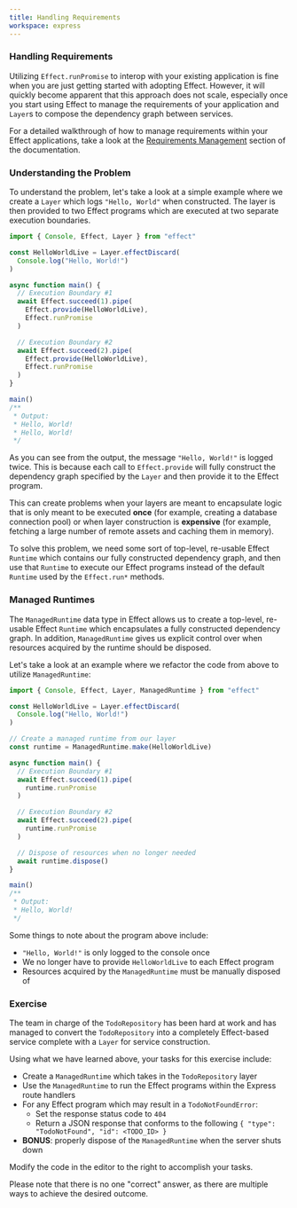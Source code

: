 ```yaml
---
title: Handling Requirements
workspace: express
---
```


### Handling Requirements

Utilizing `Effect.runPromise` to interop with your existing application is fine when you are just getting started with adopting Effect. However, it will quickly become apparent that this approach does not scale, especially once you start using Effect to manage the requirements of your application and `Layer`s to compose the dependency graph between services.

<Idea>
For a detailed walkthrough of how to manage requirements within your Effect applications, take a look at the <a href="/docs/guides/context-management" target="_blank">Requirements Management</a> section of the documentation.
</Idea>

### Understanding the Problem

To understand the problem, let's take a look at a simple example where we create a `Layer` which logs `"Hello, World"` when constructed. The layer is then provided to two Effect programs which are executed at two separate execution boundaries.

```ts twoslash
import { Console, Effect, Layer } from "effect"

const HelloWorldLive = Layer.effectDiscard(
  Console.log("Hello, World!")
)

async function main() {
  // Execution Boundary #1
  await Effect.succeed(1).pipe(
    Effect.provide(HelloWorldLive),
    Effect.runPromise
  )

  // Execution Boundary #2
  await Effect.succeed(2).pipe(
    Effect.provide(HelloWorldLive),
    Effect.runPromise
  )
}

main()
/**
 * Output:
 * Hello, World!
 * Hello, World!
 */
```

As you can see from the output, the message `"Hello, World!"` is logged twice. This is because each call to `Effect.provide` will fully construct the dependency graph specified by the `Layer` and then provide it to the Effect program.

This can create problems when your layers are meant to encapsulate logic that is only meant to be executed **once** (for example, creating a database connection pool) or when layer construction is **expensive** (for example, fetching a large number of remote assets and caching them in memory).

To solve this problem, we need some sort of top-level, re-usable Effect `Runtime` which contains our fully constructed dependency graph, and then use that `Runtime` to execute our Effect programs instead of the default `Runtime` used by the `Effect.run*` methods.

### Managed Runtimes

The `ManagedRuntime` data type in Effect allows us to create a top-level, re-usable Effect `Runtime` which encapsulates a fully constructed dependency graph. In addition, `ManagedRuntime` gives us explicit control over when resources acquired by the runtime should be disposed.

Let's take a look at an example where we refactor the code from above to utilize `ManagedRuntime`:

```ts twoslash
import { Console, Effect, Layer, ManagedRuntime } from "effect"

const HelloWorldLive = Layer.effectDiscard(
  Console.log("Hello, World!")
)

// Create a managed runtime from our layer
const runtime = ManagedRuntime.make(HelloWorldLive)

async function main() {
  // Execution Boundary #1
  await Effect.succeed(1).pipe(
    runtime.runPromise
  )

  // Execution Boundary #2
  await Effect.succeed(2).pipe(
    runtime.runPromise
  )

  // Dispose of resources when no longer needed
  await runtime.dispose()
}

main()
/**
 * Output:
 * Hello, World!
 */
```

Some things to note about the program above include:

  - `"Hello, World!"` is only logged to the console once
  - We no longer have to provide `HelloWorldLive` to each Effect program
  - Resources acquired by the `ManagedRuntime` must be manually disposed of

### Exercise

The team in charge of the `TodoRepository` has been hard at work and has managed to convert the `TodoRepository` into a completely Effect-based service complete with a `Layer` for service construction.

Using what we have learned above, your tasks for this exercise include:

  - Create a `ManagedRuntime` which takes in the `TodoRepository` layer
  - Use the `ManagedRuntime` to run the Effect programs within the Express route handlers
  - For any Effect program which may result in a `TodoNotFoundError`:
    - Set the response status code to `404`
    - Return a JSON response that conforms to the following `{ "type": "TodoNotFound", "id": <TODO_ID> }`
  - **BONUS**: properly dispose of the `ManagedRuntime` when the server shuts down

Modify the code in the editor to the right to accomplish your tasks.

Please note that there is no one "correct" answer, as there are multiple ways to achieve the desired outcome.
